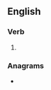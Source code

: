 ==English==

===Verb===
{{head|en|verb form}}

# {{qualifier|Geordie}} {{en-third-person singular of|tyek}}

===Anagrams===
* {{anagrams|en|Kytes|Tykes|kytes|tykes}}